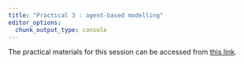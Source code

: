 ```yaml
---
title: "Practical 3 : agent-based modelling"
editor_options:
  chunk_output_type: console
---
```


<!-- Override tufte.CSS text size in tables. -->
<style>
  .wrap th, .wrap td {
  font-size: 0.9rem;
 }
</style>

The practical materials for this session can be accessed from [this link](http://www.geog.leeds.ac.uk/courses/level3/geog3150/practicals/practical1/).
